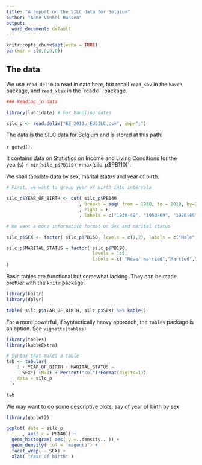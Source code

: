 ```yaml
---
title: "A report on the SILC data for Belgium"
author: "Anne Vinkel Hansen"
output:
  word_document: default
---
```


```r
knitr::opts_chunk$set(echo = TRUE)
par(mar = c(0,0,0,0))
```

## The data

We use `read.delim` to read in data here, but recall `read_sav` in the `haven` 
package, and `read_xlsx` in the `readxl`` package. 

```r
### Reading in data

library(lubridate) # For handling dates 

silc_p <- read.delim("BE_2013p_EUSILC.csv", sep=";")
```

The data is the SILC data for Belgium and is stored at this path: 

`r getwd()`. 

It contains data on Statistics on Income and Living Conditions for the year(s) 
`r min(silc_p$PB110)`-`r `max(silc_p$PB110)`. 

We shall tabulate data by sex, marital status and year of birth. 

```r

# First, we want to group year of birth into intervals

silc_p$YEAR_OF_BIRTH <- cut( silc_p$PB140
                           , breaks = seq( from = 1930, to = 2010, by=20)
                           , right = F
                           , labels = c("1930-49", "1950-69", "1970-89","1990-2009"))

# We want a more informative format on Sex and marital status

silc_p$SEX <- factor( silc_p$PB150, levels = c(1,2), labels = c("Male", "Female"))

silc_p$MARITAL_STATUS = factor( silc_p$PB190, 
                                levels = 1:5,
                                labels = c( "Never married","Married","Separated","Widowed","Divorced")
)

```
Basic tables are functional but somewhat lacking. They can be made prettier with 
the `knitr` package. 

```r
library(knitr)
library(dplyr)

table( silc_p$YEAR_OF_BIRTH, silc_p$SEX) %>% kable()
```

For a more powerful, if syntactically heavy approach, the `tables` package is an 
option. See `vignette(tables)`

```r
library(tables)
library(kableExtra)

# Syntax that makes a table
tab <- tabular( 
    1 + YEAR_OF_BIRTH + MARITAL_STATUS ~ 
      SEX*( (N=1) + Percent("col")*Format(digits=1))
  , data = silc_p
  )

tab
```

We may want to do some descriptive plots, say of year of birth by sex

```r
library(ggplot2)

ggplot( data = silc_p
      , aes( x = PB140)) + 
  geom_histogram( aes( y =..density.. )) + 
  geom_density( col = "magenta") +
  facet_wrap( ~ SEX) + 
  xlab( "Year of birth" )
```



